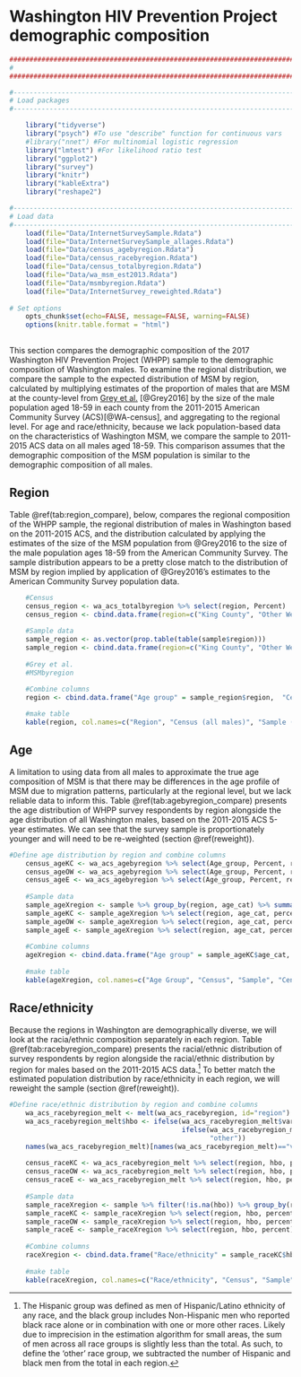 # Washington HIV Prevention Project demographic composition {#demog_compare}

```r
####################################################################################
# 
####################################################################################

#-----------------------------------------------------------------------------------
# Load packages
#-----------------------------------------------------------------------------------

    library("tidyverse")
    library("psych") #To use "describe" function for continuous vars
    #library("nnet") #For multinomial logistic regression
    library("lmtest") #For likelihood ratio test
    library("ggplot2")
    library("survey")
    library("knitr")
    library("kableExtra")
    library("reshape2")

#-----------------------------------------------------------------------------------
# Load data
#-----------------------------------------------------------------------------------
    load(file="Data/InternetSurveySample.Rdata")
    load(file="Data/InternetSurveySample_allages.Rdata")
    load(file="Data/census_agebyregion.Rdata")
    load(file="Data/census_racebyregion.Rdata")
    load(file="Data/census_totalbyregion.Rdata")
    load(file="Data/wa_msm_est2013.Rdata")
    load(file="Data/msmbyregion.Rdata")
    load(file="Data/InternetSurvey_reweighted.Rdata")
    
# Set options
    opts_chunk$set(echo=FALSE, message=FALSE, warning=FALSE)
    options(knitr.table.format = "html") 
    
```

This section compares the demographic composition of the 2017 Washington HIV Prevention Project (WHPP) sample to the demographic composition of Washington males. To examine the regional distribution, we compare the sample to the expected distribution of MSM by region, calculated by multiplying estimates of the proportion of males that are MSM at the county-level from [Grey et al.](http://www.emorycamp.org/item.php?i=48) [@Grey2016] by the size of the male population aged 18-59 in each county from the 2011-2015 American Community Survey (ACS)[@WA-census], and aggregating to the regional level. For age and race/ethnicity, because we lack population-based data on the characteristics of Washington MSM, we compare the sample to 2011-2015 ACS data on all males aged 18-59. This comparison assumes that the demographic composition of the MSM population is similar to the demographic composition of all males.

## Region {#region_compare}
Table \@ref(tab:region_compare), below, compares the regional composition of the WHPP sample, the regional distribution of males in Washington based on the 2011-2015 ACS, and the distribution calculated by applying the estimates of the size of the MSM population from @Grey2016 to the size of the male population ages 18-59 from the American Community Survey. The sample distribution appears to be a pretty close match to the distribution of MSM by region implied by application of @Grey2016's estimates to the American Community Survey population data.

```r
    #Census
    census_region <- wa_acs_totalbyregion %>% select(region, Percent)
    census_region <- cbind.data.frame(region=c("King County", "Other Western WA", "Eastern WA"), percent=c(census_region[[2,2]], census_region[[3,2]],census_region[[1,2]]))
    
    #Sample data
    sample_region <- as.vector(prop.table(table(sample$region)))
    sample_region <- cbind.data.frame(region=c("King County", "Other Western WA", "Eastern WA"), percent=sample_region)
    
    #Grey et al.
    #MSMbyregion

    #Combine columns
    region <- cbind.data.frame("Age group" = sample_region$region,  "Census" = (census_region$percent), "Sample" = (sample_region$percent), "Grey et al." = c(MSMbyregion$percentMSM))
    
    #make table
    kable(region, col.names=c("Region", "Census (all males)", "Sample (MSM)", "Grey et al. (MSM)"), digits=c(0, 3, 3, 3), caption="Regional distribution: Census, interent survey sample, and Grey et al. 2016") %>% kable_styling(full_width=F, position="center")
```

## Age {#age_compare}
A limitation to using data from all males to approximate the true age composition of MSM is that there may be differences in the age profile of MSM due to migration patterns, particularly at the regional level, but we lack reliable data to inform this. Table \@ref(tab:agebyregion_compare) presents the age distribution of WHPP survey respondents by region alongside the age distribution of all Washington males, based on the 2011-2015 ACS 5-year estimates. We can see that the survey sample is proportionately younger and will need to be re-weighted (section \@ref(reweight)).

```r
#Define age distribution by region and combine columns
    census_ageKC <- wa_acs_agebyregion %>% select(Age_group, Percent, region) %>% filter(region %in% "King County")
    census_ageOW <- wa_acs_agebyregion %>% select(Age_group, Percent, region) %>% filter(region %in% "Other Western")
    census_ageE <- wa_acs_agebyregion %>% select(Age_group, Percent, region) %>% filter(region %in% "Eastern")
    
    #Sample data
    sample_ageXregion <- sample %>% group_by(region, age_cat) %>% summarise(count = n()) %>% group_by(region) %>% mutate(percent = count / sum(count))
    sample_ageKC <- sample_ageXregion %>% select(region, age_cat, percent) %>% filter(region %in% "King County")
    sample_ageOW <- sample_ageXregion %>% select(region, age_cat, percent) %>% filter(region %in% "Western WA")
    sample_ageE <- sample_ageXregion %>% select(region, age_cat, percent) %>% filter(region %in% "Eastern WA")
    
    #Combine columns
    ageXregion <- cbind.data.frame("Age group" = sample_ageKC$age_cat,  "KC Census" = (census_ageKC$Percent), "KC Sample" = (sample_ageKC$percent), "OW Census" = (census_ageOW$Percent), "OW Sample" = (sample_ageOW$percent), "E Census" = (census_ageE$Percent), "E Sample" = (sample_ageE$percent))
    
    #make table
    kable(ageXregion, col.names=c("Age Group", "Census", "Sample", "Census", "Sample", "Census", "Sample"), digits=c(0, 3, 3, 3, 3, 3, 3), caption="Age distribution by region: Census and interent survey samples") %>% kable_styling(full_width=F, position="center") %>% add_header_above(c("", "King County" = 2, "Other Western WA" = 2, "Eastern WA" = 2)) 
```

## Race/ethnicity {#race_compare}
Because the regions in Washington are demographically diverse, we will look at the racia/ethnic composition separately in each region. Table \@ref(tab:racebyregion_compare) presents the racial/ethnic distribution of survey respondents by region alongside the racial/ethnic distribution by region for males based on the 2011-2015 ACS data.^[The Hispanic group was defined as men of Hispanic/Latino ethnicity of any race, and the black group includes Non-Hispanic men who reported black race alone or in combination with one or more other races. Likely due to imprecision in the estimation algorithm for small areas, the sum of men across all race groups is slightly less than the total. As such, to define the 'other' race group, we subtracted the number of Hispanic and black men from the total in each region.] To better match the estimated population distribution by race/ethnicity in each region, we will reweight the sample (section \@ref(reweight)).

```r
#Define race/ethnic distribution by region and combine columns
    wa_acs_racebyregion_melt <- melt(wa_acs_racebyregion, id="region")
    wa_acs_racebyregion_melt$hbo <- ifelse(wa_acs_racebyregion_melt$variable %in% "Percent_Hispanic", "Hispanic",
                                           ifelse(wa_acs_racebyregion_melt$variable %in% "Percent_black", "black",
                                                  "other"))
    names(wa_acs_racebyregion_melt)[names(wa_acs_racebyregion_melt)=="value"] <- "percent"
    
    census_raceKC <- wa_acs_racebyregion_melt %>% select(region, hbo, percent) %>% filter(region %in% "King County")
    census_raceOW <- wa_acs_racebyregion_melt %>% select(region, hbo, percent) %>% filter(region %in% "Other Western")
    census_raceE <- wa_acs_racebyregion_melt %>% select(region, hbo, percent) %>% filter(region %in% "Eastern")
    
    #Sample data
    sample_raceXregion <- sample %>% filter(!is.na(hbo)) %>% group_by(region, hbo) %>% summarise(count = n()) %>% group_by(region) %>% mutate(percent = count / sum(count))
    sample_raceKC <- sample_raceXregion %>% select(region, hbo, percent) %>% filter(region %in% "King County")
    sample_raceOW <- sample_raceXregion %>% select(region, hbo, percent) %>% filter(region %in% "Western WA")
    sample_raceE <- sample_raceXregion %>% select(region, hbo, percent) %>% filter(region %in% "Eastern WA")
    
    #Combine columns
    raceXregion <- cbind.data.frame("Race/ethnicity" = sample_raceKC$hbo,  "KC Census" = (census_raceKC$percent), "KC Sample" = (sample_raceKC$percent), "OW Census" = (census_raceOW$percent), "OW Sample" = (sample_raceOW$percent), "E Census" = (census_raceE$percent), "E Sample" = (sample_raceE$percent))
    
    #make table
    kable(raceXregion, col.names=c("Race/ethnicity", "Census", "Sample", "Census", "Sample", "Census", "Sample"), digits=c(0, 3, 3, 3, 3, 3, 3), caption="Racial/ethnic distribution by region: Census and interent survey samples") %>% kable_styling(full_width=F, position="center") %>% add_header_above(c("", "King County" = 2, "Other Western WA" = 2, "Eastern WA" = 2))

```